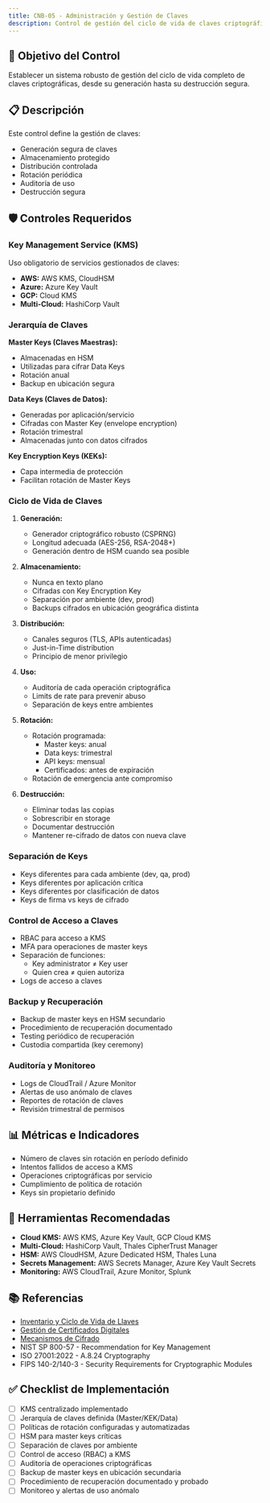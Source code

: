 ```yaml
---
title: CNB-05 - Administración y Gestión de Claves
description: Control de gestión del ciclo de vida de claves criptográficas
---
```


## 🎯 Objetivo del Control

Establecer un sistema robusto de gestión del ciclo de vida completo de claves criptográficas, desde su generación hasta su destrucción segura.

## 📋 Descripción

Este control define la gestión de claves:
- Generación segura de claves
- Almacenamiento protegido
- Distribución controlada
- Rotación periódica
- Auditoría de uso
- Destrucción segura

## 🛡️ Controles Requeridos

### Key Management Service (KMS)
Uso obligatorio de servicios gestionados de claves:
- **AWS:** AWS KMS, CloudHSM
- **Azure:** Azure Key Vault
- **GCP:** Cloud KMS
- **Multi-Cloud:** HashiCorp Vault

### Jerarquía de Claves

**Master Keys (Claves Maestras):**
- Almacenadas en HSM
- Utilizadas para cifrar Data Keys
- Rotación anual
- Backup en ubicación segura

**Data Keys (Claves de Datos):**
- Generadas por aplicación/servicio
- Cifradas con Master Key (envelope encryption)
- Rotación trimestral
- Almacenadas junto con datos cifrados

**Key Encryption Keys (KEKs):**
- Capa intermedia de protección
- Facilitan rotación de Master Keys

### Ciclo de Vida de Claves

1. **Generación:**
   - Generador criptográfico robusto (CSPRNG)
   - Longitud adecuada (AES-256, RSA-2048+)
   - Generación dentro de HSM cuando sea posible

2. **Almacenamiento:**
   - Nunca en texto plano
   - Cifradas con Key Encryption Key
   - Separación por ambiente (dev, prod)
   - Backups cifrados en ubicación geográfica distinta

3. **Distribución:**
   - Canales seguros (TLS, APIs autenticadas)
   - Just-in-Time distribution
   - Principio de menor privilegio

4. **Uso:**
   - Auditoría de cada operación criptográfica
   - Limits de rate para prevenir abuso
   - Separación de keys entre ambientes

5. **Rotación:**
   - Rotación programada:
     - Master keys: anual
     - Data keys: trimestral
     - API keys: mensual
     - Certificados: antes de expiración
   - Rotación de emergencia ante compromiso

6. **Destrucción:**
   - Eliminar todas las copias
   - Sobrescribir en storage
   - Documentar destrucción
   - Mantener re-cifrado de datos con nueva clave

### Separación de Keys
- Keys diferentes para cada ambiente (dev, qa, prod)
- Keys diferentes por aplicación crítica
- Keys diferentes por clasificación de datos
- Keys de firma vs keys de cifrado

### Control de Acceso a Claves
- RBAC para acceso a KMS
- MFA para operaciones de master keys
- Separación de funciones:
  - Key administrator ≠ Key user
  - Quien crea ≠ quien autoriza
- Logs de acceso a claves

### Backup y Recuperación
- Backup de master keys en HSM secundario
- Procedimiento de recuperación documentado
- Testing periódico de recuperación
- Custodia compartida (key ceremony)

### Auditoría y Monitoreo
- Logs de CloudTrail / Azure Monitor
- Alertas de uso anómalo de claves
- Reportes de rotación de claves
- Revisión trimestral de permisos

## 📊 Métricas e Indicadores

- Número de claves sin rotación en período definido
- Intentos fallidos de acceso a KMS
- Operaciones criptográficas por servicio
- Cumplimiento de política de rotación
- Keys sin propietario definido

## 🔗 Herramientas Recomendadas

- **Cloud KMS:** AWS KMS, Azure Key Vault, GCP Cloud KMS
- **Multi-Cloud:** HashiCorp Vault, Thales CipherTrust Manager
- **HSM:** AWS CloudHSM, Azure Dedicated HSM, Thales Luna
- **Secrets Management:** AWS Secrets Manager, Azure Key Vault Secrets
- **Monitoring:** AWS CloudTrail, Azure Monitor, Splunk

## 📚 Referencias

- [Inventario y Ciclo de Vida de Llaves](/docs/kudo/politicas/inventario-ciclo-vida-llaves)
- [Gestión de Certificados Digitales](/docs/kudo/politicas/gestion-certificados-digitales)
- [Mecanismos de Cifrado](/docs/kudo/politicas/mecanismos-cifrado)
- NIST SP 800-57 - Recommendation for Key Management
- ISO 27001:2022 - A.8.24 Cryptography
- FIPS 140-2/140-3 - Security Requirements for Cryptographic Modules

## ✅ Checklist de Implementación

- [ ] KMS centralizado implementado
- [ ] Jerarquía de claves definida (Master/KEK/Data)
- [ ] Políticas de rotación configuradas y automatizadas
- [ ] HSM para master keys críticas
- [ ] Separación de claves por ambiente
- [ ] Control de acceso (RBAC) a KMS
- [ ] Auditoría de operaciones criptográficas
- [ ] Backup de master keys en ubicación secundaria
- [ ] Procedimiento de recuperación documentado y probado
- [ ] Monitoreo y alertas de uso anómalo
